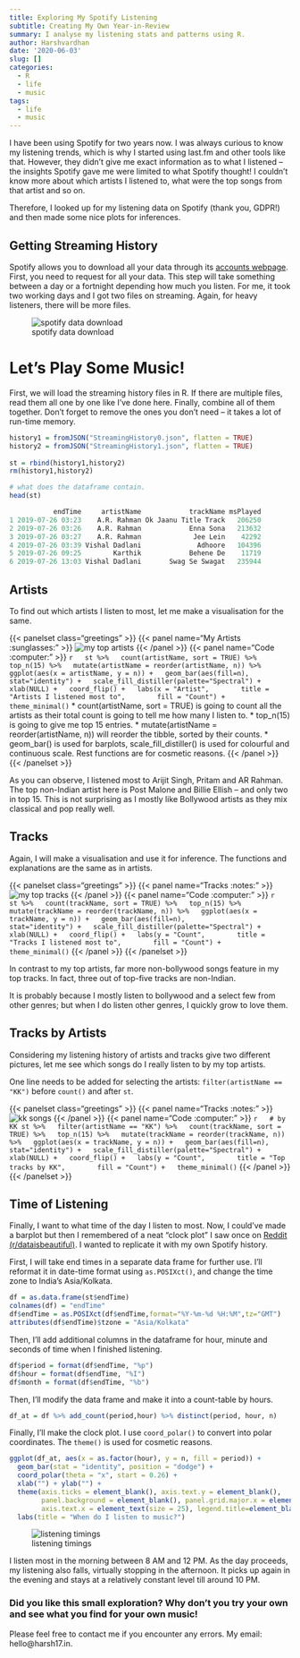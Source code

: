 ```yaml
---
title: Exploring My Spotify Listening
subtitle: Creating My Own Year-in-Review
summary: I analyse my listening stats and patterns using R.
author: Harshvardhan
date: '2020-06-03'
slug: []
categories:
  - R
  - life
  - music
tags:
  - life
  - music
---
```


I have been using Spotify for two years now. I was always curious to know my listening trends, which is why I started using last.fm and other tools like that. However, they didn't give me exact information as to what I listened -- the insights Spotify gave me were limited to what Spotify thought! I couldn't know more about which artists I listened to, what were the top songs from that artist and so on.

Therefore, I looked up for my listening data on Spotify (thank you, GDPR!) and then made some nice plots for inferences.

## Getting Streaming History

Spotify allows you to download all your data through its [accounts webpage](https://www.spotify.com/us/account/privacy/). First, you need to request for all your data. This step will take something between a day or a fortnight depending how much you listen. For me, it took two working days and I got two files on streaming. Again, for heavy listeners, there will be more files.

![spotify data download](images/Screenshot%202021-06-18%20at%2012.10.41%20AM.png)

# Let's Play Some Music!

First, we will load the streaming history files in R. If there are multiple files, read them all one by one like I've done here. Finally, combine all of them together. Don't forget to remove the ones you don't need -- it takes a lot of run-time memory.

```r
history1 = fromJSON("StreamingHistory0.json", flatten = TRUE)
history2 = fromJSON("StreamingHistory1.json", flatten = TRUE)
 
st = rbind(history1,history2)
rm(history1,history2)

# what does the dataframe contain.
head(st)

           endTime     artistName            trackName msPlayed
1 2019-07-26 03:23    A.R. Rahman Ok Jaanu Title Track   206250
2 2019-07-26 03:26    A.R. Rahman            Enna Sona   213632
3 2019-07-26 03:27    A.R. Rahman             Jee Lein    42292
4 2019-07-26 03:39 Vishal Dadlani              Adhoore   104396
5 2019-07-26 09:25        Karthik            Behene De    11719
6 2019-07-26 13:03 Vishal Dadlani       Swag Se Swagat   235944
```

## Artists

To find out which artists I listen to most, let me make a visualisation for the same.

{{< panelset class="greetings" >}}
{{< panel name="My Artists :sunglasses:" >}}
  ![my top artists](images/artists.png)
{{< /panel >}}
{{< panel name="Code :computer:" >}}
  ```r
  st %>%
  count(artistName, sort = TRUE) %>%
  top_n(15) %>%
  mutate(artistName = reorder(artistName, n)) %>%
  ggplot(aes(x = artistName, y = n)) +
  geom_bar(aes(fill=n),   
           stat="identity") +
  scale_fill_distiller(palette="Spectral") +
  xlab(NULL) +
  coord_flip() +
  labs(x = "Artist",
       title = "Artists I listened most to",
       fill = "Count") +
  theme_minimal()
  ```
  * count(artistName, sort = TRUE) is going to count all the artists as their total count is going to tell me how many I listen to.
  * top_n(15) is going to give me top 15 entries.
  * mutate(artistName = reorder(artistName, n)) will reorder the tibble, sorted by their counts.
  * geom_bar() is used for barplots, scale_fill_distiller() is used for colourful and continuous scale. Rest functions are for cosmetic reasons.
{{< /panel >}}
{{< /panelset >}}

As you can observe, I listened most to Arijit Singh, Pritam and AR Rahman. The top non-Indian artist here is Post Malone and Billie Ellish -- and only two in top 15. This is not surprising as I mostly like Bollywood artists as they mix classical and pop really well.

## Tracks

Again, I will make a visualisation and use it for inference. The functions and explanations are the same as in artists.

{{< panelset class="greetings" >}}
{{< panel name="Tracks :notes:" >}}
  ![my top tracks](images/tracks.png)
{{< /panel >}}
{{< panel name="Code :computer:" >}}
  ```r
  st %>%
  count(trackName, sort = TRUE) %>%
  top_n(15) %>%
  mutate(trackName = reorder(trackName, n)) %>%
  ggplot(aes(x = trackName, y = n)) +
  geom_bar(aes(fill=n),   
           stat="identity") +
  scale_fill_distiller(palette="Spectral") +
  xlab(NULL) +
  coord_flip() +
  labs(y = "Count",
       title = "Tracks I listened most to",
       fill = "Count") +
  theme_minimal()
  ```
{{< /panel >}}
{{< /panelset >}}

In contrast to my top artists, far more non-bollywood songs feature in my top tracks. In fact, three out of top-five tracks are non-Indian.

It is probably because I mostly listen to bollywood and a select few from other genres; but when I do listen other genres, I quickly grow to love them.

## Tracks by Artists

Considering my listening history of artists and tracks give two different pictures, let me see which songs do I really listen to by my top artists.

One line needs to be added for selecting the artists: `filter(artistName == "KK")` before `count()` and after `st`.

{{< panelset class="greetings" >}}
{{< panel name="Tracks :notes:" >}}
  ![kk songs](images/kk.png)
{{< /panel >}}
{{< panel name="Code :computer:" >}}
  ```r
  # by KK
st %>%
  filter(artistName == "KK") %>%
  count(trackName, sort = TRUE) %>%
  top_n(15) %>%
  mutate(trackName = reorder(trackName, n)) %>%
  ggplot(aes(x = trackName, y = n)) +
  geom_bar(aes(fill=n),   
           stat="identity") +
  scale_fill_distiller(palette="Spectral") +
  xlab(NULL) +
  coord_flip() +
  labs(y = "Count",
       title = "Top tracks by KK",
       fill = "Count") +
  theme_minimal()
  ```
{{< /panel >}}
{{< /panelset >}}

## Time of Listening

Finally, I want to what time of the day I listen to most. Now, I could’ve made a barplot but then I remembered of a neat “clock plot” I saw once on [Reddit (r/dataisbeautiful)](https://www.reddit.com/r/dataisbeautiful/). I wanted to replicate it with my own Spotify history.

First, I will take end times in a separate data frame for further use. I’ll reformat it in date-time format using `as.POSIXct()`, and change the time zone to India’s Asia/Kolkata.

```r
df = as.data.frame(st$endTime)
colnames(df) = "endTime"
df$endTime = as.POSIXct(df$endTime,format="%Y-%m-%d %H:%M",tz="GMT")
attributes(df$endTime)$tzone = "Asia/Kolkata"
```

Then, I’ll add additional columns in the dataframe for hour, minute and seconds of time when I finished listening.

```r
df$period = format(df$endTime, "%p")
df$hour = format(df$endTime, "%I")
df$month = format(df$endTime, "%b")
```

Then, I’ll modify the data frame and make it into a count-table by hours.

```r
df_at = df %>% add_count(period,hour) %>% distinct(period, hour, n)
```

Finally, I’ll make the clock plot. I use `coord_polar()` to convert into polar coordinates. The `theme()` is used for cosmetic reasons.

```r
ggplot(df_at, aes(x = as.factor(hour), y = n, fill = period)) +
  geom_bar(stat = "identity", position = "dodge") +
  coord_polar(theta = "x", start = 0.26) +
  xlab("") + ylab("") +
  theme(axis.ticks = element_blank(), axis.text.y = element_blank(), 
        panel.background = element_blank(), panel.grid.major.x = element_line(colour="grey"),
        axis.text.x = element_text(size = 25), legend.title=element_blank()) +
  labs(title = "When do I listen to music?")
```

![listening timings](images/listen_clock.png)

I listen most in the morning between 8 AM and 12 PM. As the day proceeds, my listening also falls, virtually stopping in the afternoon. It picks up again in the evening and stays at a relatively constant level till around 10 PM.

### Did you like this small exploration? Why don't you try your own and see what you find for your own music!

Please feel free to contact me if you encounter any errors. My email: hello@harsh17.in.
